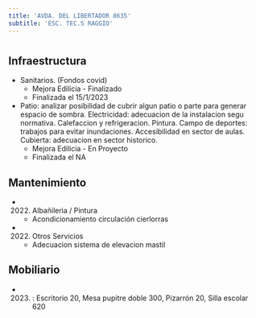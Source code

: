 ```yaml
---
title: 'AVDA. DEL LIBERTADOR 8635'
subtitle: 'ESC. TEC.S RAGGIO'
---
```


#
## Infraestructura

* Sanitarios. (Fondos covid) 
    + Mejora Edilicia - Finalizado 
    + Finalizada el 15/1/2023 


* Patio: analizar posibilidad de cubrir algun patio o parte para generar espacio de sombra. Electricidad: adecuacion de la instalacion segu normativa. Calefaccion y refrigeracion. Pintura. Campo de deportes: trabajos para evitar inundaciones.  Accesibilidad en sector  de aulas.  Cubierta: adecuacion en sector historico. 
    + Mejora Edilicia - En Proyecto 
    + Finalizada el NA 






## Mantenimiento

*  (2022) Albañileria / Pintura 
    + Acondicionamiento circulación cierlorras

*  (2022) Otros Servicios 
    + Adecuacion sistema de elevacion mastil





## Mobiliario

*  (2023) : Escritorio 20, Mesa pupitre doble 300, Pizarrón 20, Silla escolar 620 



